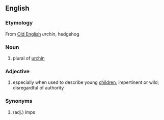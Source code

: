 ==English==

===Etymology===

From [[Old English]] ''urchin'', hedgehog

===Noun===

#plural of [[urchin]]

===Adjective===

#especially when used to describe young [[children]], impertinent or wild; disregardful of authority

===Synonyms===

#(adj.) imps